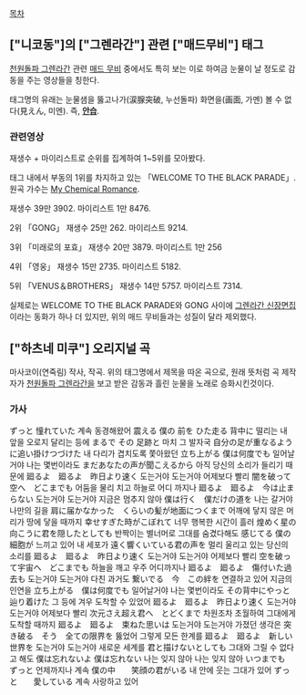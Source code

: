 {{{+1 '''涙腺突破ガメンミエン''' }}}

[[목차]]

== ["니코동"]의 ["그렌라간"] 관련 ["매드무비"] 태그 == 
[[천원돌파 그렌라간]] 관련 [[매드 무비]] 중에서도 특히 보는 이로 하여금 눈물이 날 정도로 감동을 주는 영상들을 칭한다.

태그명의 유래는 눈물샘을 뚫고나가(涙腺突破, 누선돌파) 화면을(画面, 가멘) 볼 수 없다(見えん, 미엔). 
즉, '''[[안습]]'''.

=== 관련영상 ===
재생수 + 마이리스트로 순위를 집계하여 1~5위를 모아봤다.

{{{#!html
<object type='application/x-shockwave-flash' width='502px' height='399px' align='middle' classid='clsid:d27cdb6e-ae6d-11cf-96b8-444553540000' codebase='http://fpdownload.macromedia.com/pub/shockwave/cabs/flash/swflash.cab#version=8,0,0,0'><param name='movie' value='http://flvs.daum.net/flvPlayer.swf?vid=ikKVBd4Dg6o$' /><param name='allowScriptAccess' value='always' /><param name='allowFullScreen' value='true' /><param name='bgcolor' value='#000000' /><embed src='http://flvs.daum.net/flvPlayer.swf?vid=ikKVBd4Dg6o$' width='502px' height='399px' allowScriptAccess='always' type='application/x-shockwave-flash' allowFullScreen='true' bgcolor='#000000' ></embed></object>
}}}

태그 내에서 부동의 1위를 차지하고 있는 「WELCOME TO THE BLACK PARADE」. 원곡 가수는 [[My Chemical Romance]].

재생수 39만 3902. 마이리스트 1만 8476. 

{{{#!html
<object id='skplayer' name='skplayer' width='480' height='412' classid='clsid:D27CDB6E-AE6D-11cf-96B8-444553540000' codebase='http://download.macromedia.com/pub/shockwave/cabs/flash/swflash.cab#version=9.0.115.00'><param name='movie' value='http://v.nate.com/v.sk/movie/0|74480583/20080222040200401274091001' /><param name='allowFullscreen' value='true' /><param name='allowScriptAccess' value='always' /><param name='wmode' value='transparent' /><embed src='http://v.nate.com/v.sk/movie/0|74480583/20080222040200401274091001' wmode='transparent' allowScriptAccess='always' allowFullscreen='true' name='skplayer' width='480' height='412' type='application/x-shockwave-flash' pluginspage='http://www.macromedia.com/go/getflashplayer' /></object>
}}}

2위 「GONG」
재생수 25만 262. 마이리스트 9214.  

{{{#!html
<object id='skplayer' name='skplayer' width='480' height='412' classid='clsid:D27CDB6E-AE6D-11cf-96B8-444553540000' codebase='http://download.macromedia.com/pub/shockwave/cabs/flash/swflash.cab#version=9.0.115.00'><param name='movie' value='http://v.nate.com/v.sk/movie/0|111531420/20080221030200394525831001' /><param name='allowFullscreen' value='true' /><param name='allowScriptAccess' value='always' /><param name='wmode' value='transparent' /><embed src='http://v.nate.com/v.sk/movie/0|111531420/20080221030200394525831001' wmode='transparent' allowScriptAccess='always' allowFullscreen='true' name='skplayer' width='480' height='412' type='application/x-shockwave-flash' pluginspage='http://www.macromedia.com/go/getflashplayer' /></object>
}}}

3위 「미래로의 포효」
재생수 20만 3879. 마이리스트 1만 256

{{{#!html
<object id='egloosPlayer' name='egloosPlayer' classid='clsid:D27CDB6E-AE6D-11cf-96B8-444553540000' codebase='http://download.macromedia.com/pub/shockwave/cabs/flash/swflash.cab#version=9.0.115.00' width='480' height='400'><param name='movie' value='http://v.egloos.com/v.sk/egloos/e0028343|2543926/20100219120200004266471701' /><param name='allowFullscreen' value='true' /><param name='allowScriptAccess' value='always' /><param name='wmode' value='transparent' /><param name='flashvars' value='useCodePage=0&enableJS=0' /><embed src='http://v.egloos.com/v.sk/egloos/e0028343|2543926/20100219120200004266471701' name='egloosPlayer' wmode='transparent' allowScriptAccess='always' allowFullscreen='true' width='480' height='400' pluginspage='http://www.macromedia.com/go/getflashplayer' type='application/x-shockwave-flash' flashvars='useCodePage=0&enableJS=0' /></object>
}}}

4위 「영웅」
재생수 15만 2735. 마이리스트 5182.  

{{{#!html
<object width="480" height="385"><param name="movie" value="http://www.youtube.com/v/_wQpHgbVeys&hl=ko_KR&fs=1&"></param><param name="allowFullScreen" value="true"></param><param name="allowscriptaccess" value="always"></param><embed src="http://www.youtube.com/v/_wQpHgbVeys&hl=ko_KR&fs=1&" type="application/x-shockwave-flash" allowscriptaccess="always" allowfullscreen="true" width="480" height="385"></embed></object>
}}}

5위 「VENUS＆BROTHERS」 
재생수 14만 5757. 마이리스트 7314.   

실제로는 WELCOME TO THE BLACK PARADE와 GONG 사이에 [http://www.nicovideo.jp/watch/sm4202001 그렌라간 신장면집]이라는 동화가 하나 더 있지만, 위의 매드 무비들과는 성질이 달라 제외했다.

== ["하츠네 미쿠"] 오리지널 곡 ==
{{{#!html
<object width="480" height="385"><param name="movie" value="http://www.youtube.com/v/qsguVugEvpM&hl=ko_KR&fs=1&"></param><param name="allowFullScreen" value="true"></param><param name="allowscriptaccess" value="always"></param><embed src="http://www.youtube.com/v/qsguVugEvpM&hl=ko_KR&fs=1&" type="application/x-shockwave-flash" allowscriptaccess="always" allowfullscreen="true" width="480" height="385"></embed></object>
}}}

마사코이(연죽림) 작사, 작곡. 위의 태그명에서 제목을 따온 곡으로, 원래 뜻처럼 곡 제작자가 [[천원돌파 그렌라간]]을 보고 받은 감동과 흘린 눈물을 노래로 승화시킨것이다.

=== 가사 ===
ずっと 憧れていた 
계속 동경해왔어
震える 僕の 前を ひた走る 背中に 
떨리는 내 앞을 오로지 달리는 등에
まるで その 足跡と 
마치 그 발자국
自分の足が重なるように追い掛けつづけた 
내 다리가 겹치도록 쫓아왔던
立ち上がる 僕は何度でも 
일어날거야 나는 몇번이라도
まだあなたの声が聞こえるから 
아직 당신의 소리가 들리기 때문에    
廻るよ　廻るよ　昨日より速く 
도는거야 도는거야 어제보다 빨리
闇を破って空へ　どこまでも
어둠을 물리 치고 하늘로 어디 까지나
廻るよ　廻るよ　今は止まらない 
도는거야 도는거야 지금은 멈추지 않아
僕は行く　僕だけの道を 
나는 갈거야 나만의 길을
肩に届かなかった　くらいの髪が地面につくまで 
어깨에 닿지 않은 머리가 땅에 닿을 때까지
幸せすぎた時がこぼれて 
너무 행복한 시간이 흘러
煌めく星の向こうに君を隠したとしても 
반짝이는 별너머로 그대를 숨겼다해도
感じてる 僕の細胞が 
느끼고 있어 내 세포가
遠く響くいている君の声を 
멀리 울리고 있는 당신의 소리를
廻るよ　廻るよ　昨日より速く 
도는거야 도는거야 어제보다 빨리
空を破って宇宙へ　どこまでも 
하늘을 깨고 우주 어디까지나
廻るよ　廻るよ　傷付いた過去も 
도는거야 도는거야 다친 과거도
繋いでる　今　この絆を 
연결하고 있어 지금의 인연을
立ち上がる　僕は何度でも 
일어날거야 나는 몇번이라도
その背中にやっと辿り着けた 
그 등에 겨우 도착할 수 있었어
廻るよ　廻るよ　昨日より速く 
도는거야 도는거야 어제보다 빨리
次元さえ超え君へ　とどくまで 
차원조차 초월하여 그대에게 도착할 때까지 
廻るよ　廻るよ　束ねた思いは 
도는거야 도는거야 가졌던 생각은
突き破る　そう　全ての限界を 
뚫었어 그렇게 모든 한계를   
廻るよ　廻るよ　新しい世界を 
도는거야 도는거야 새로운 세계를
君と描けないとしても 
그대와 그릴 수 없다고 해도
僕は忘れないよ 僕は忘れない 
나는 잊지 않아 나는 잊지 않아
いつまでも　ずっと 
언제까지나 계속
僕の中　　笑顔の君がいる 
내 안에 웃는 그대가 있어
ずっと　　愛している 
계속 사랑하고 있어
